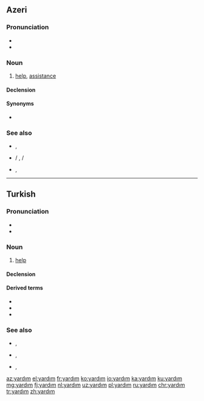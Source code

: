 ==Azeri==

===Pronunciation===
*{{IPA|[jɑɾdɯm]|lang=tr}}
*{{hyphenation|yar|dım|lang=az}}

===Noun===
{{az-noun|ı|lar}}

# [[help]], [[assistance]]

====Declension====
{{az-noun-c|ı}}

====Synonyms====
* {{l|az|kömək}}

===See also===
* {{l|az|yardımınıza ehtiyacım var}}, {{l|az|yardımına ehtiyacım var|gloss=I need your help}}
* {{l|az|yardıma ehtiyacınız var?}} / {{l|az|yardıma ehtiyacınız vardır?}}, {{l|az|yardıma ehtiyacın var?}} / {{l|az|yardıma ehtiyacın vardır?|gloss=do you need help?}}
* {{l|az|yardımınız üçün təşəkkürlər}}, {{l|az|yardımın üçün təşəkkürlər|gloss=thanks for your help}}

----

==Turkish==

===Pronunciation===
* {{IPA|[jɑɾˈd̪ɯm]|lang=tr}}
* {{hyphenation|yar|dım|lang=az}}

===Noun===
{{tr-noun|ı|lar}}

# [[help]]

====Declension====
{{tr-noun-c|ı|d|poss=+}}

====Derived terms====
* {{l|tr|yardımcı}}
* {{l|tr|yardımcılık}}
* {{l|tr|yardımsever}}

===See also===
* {{l|tr|yardımınıza ihtiyacım var}}, {{l|tr|yardımına ihtiyacım var|gloss=I need your help}}
* {{l|tr|yardıma ihtiyacınız var mı?}}, {{l|tr|yardıma ihtiyacın var mı?|gloss=do you need help?}}
* {{l|tr|yardımınız için teşekkürler}}, {{l|tr|yardımın için teşekkürler|gloss=thanks for your help}}

[[az:yardım]]
[[el:yardım]]
[[fr:yardım]]
[[ko:yardım]]
[[io:yardım]]
[[ka:yardım]]
[[ku:yardım]]
[[mg:yardım]]
[[fj:yardım]]
[[nl:yardım]]
[[uz:yardım]]
[[pl:yardım]]
[[ru:yardım]]
[[chr:yardım]]
[[tr:yardım]]
[[zh:yardım]]